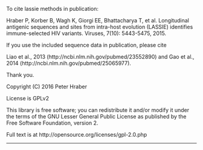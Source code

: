 To cite lassie methods in publication:

Hraber P, Korber B, Wagh K, Giorgi EE, Bhattacharya T, et
al. Longitudinal antigenic sequences and sites from intra-host
evolution (LASSIE) identifies immune-selected HIV variants. Viruses,
7(10): 5443-5475, 2015.

If you use the included sequence data in publication, please cite

Liao et al., 2013 (http://ncbi.nlm.nih.gov/pubmed/23552890) and Gao et al.,
2014 (http://ncbi.nlm.nih.gov/pubmed/25065977).  

Thank you.


Copyright (C) 2016 Peter Hraber

License is GPLv2

This library is free software; you can redistribute it and/or modify
it under the terms of the GNU Lesser General Public License as
published by the Free Software Foundation, version 2.

Full text is at http://opensource.org/licenses/gpl-2.0.php

***
